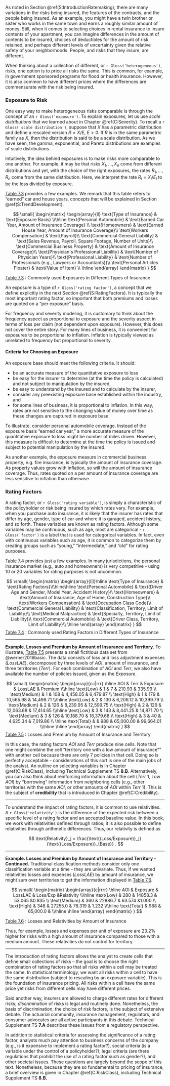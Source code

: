 <!-- ###  Heterogeneous Risks {#S:HeterogeneousRisks} -->

As noted in Section \@ref(S:IntroductionRatemaking), there are many variations in the risks being insured, the features of the contracts, and the people being insured. As an example, you might have a twin brother or sister who works in the same town and earns a roughly similar amount of money. Still, when it comes to selecting choices in rental insurance to insure contents of your apartment, you can imagine differences in the amount of contents to be insured, choices of deductibles for the amount of risk retained, and perhaps different levels of uncertainty given the relative safety of your neighborhoods. People, and risks that they insure, are different. 

When thinking about a collection of different, or `r Gloss('heterogeneous')`, risks, one option is to price all risks the same. This is common, for example, in government sponsored programs for flood or health insurance. However, it is also common to have different prices where the differences are commensurate with the risk being insured.


### Exposure to Risk {#S:ExposureToRisk}

One easy way to make heterogeneous risks comparable is through the concept of an `r Gloss('exposure')`. To explain exposures, let us use *scale distributions* that we learned about in Chapter \@ref(C:Severity). To recall a `r Gloss('scale distribution')`, suppose that $X$ has a parametric distribution and define a rescaled version $R = X/E$, $E > 0$. If $R$ is in the same parametric family as $X$, then the distribution is said to be a scale distribution. As we have seen, the gamma, exponential, and Pareto distributions are examples of scale distributions.

Intuitively, the idea behind exposures is to make risks more comparable to one another. For example, it may be that risks $X_1, \ldots, X_n$ come from different distributions and yet, with the choice of the right exposures, the rates $R_1, \ldots, R_n$ come from the same distribution. Here, we interpret the rate $R_i = X_i/E_i$ to be the loss divided by exposure.

[Table 7.3] provides a few examples. We remark that this table refers to "earned" car and house years, concepts that will be explained in Section \@ref(S:TrendDevelopment).

<a id=tab:7.3></a> 

[Table 7.3]: \#tab:7.3

$$
\small{
\begin{matrix}
\begin{array}{ll}
\text{Type of Insurance} & \text{Exposure Basis} \\\hline
\text{Personal Automobile} &  \text{Earned Car Year, Amount of Insurance Coverage} \\
\text{Homeowners} &  \text{Earned House Year, Amount of Insurance Coverage}\\
\text{Workers Compensation}  & \text{Payroll}\\
\text{Commercial General Liability} &  \text{Sales Revenue, Payroll, Square Footage, Number of Units}\\
\text{Commercial Business Property}  & \text{Amount of Insurance Coverage}\\
\text{Physician's Professional Liability}  & \text{Number of Physician Years}\\
\text{Professional Liability}  & \text{Number of Professionals (e.g., Lawyers or Accountants)}\\
\text{Personal Articles Floater} &  \text{Value of Item} \\
  \hline
\end{array}
\end{matrix}
}
$$

[Table 7.3] : Commonly used Exposures in Different Types of Insurance

An exposure is a type of `r Gloss('rating factor')`, a concept that we define explicitly in the next Section \@ref(S:RatingFactors). It is typically the most important rating factor, so important that both premiums and losses are quoted on a "per exposure" basis. 

For frequency and severity modeling, it is customary to think about the frequency aspect as proportional to exposure and the severity aspect in terms of loss per claim (not dependent upon exposure). However, this does not cover the entire story. For many lines of business, it is convenient for exposures to be proportional to inflation. Inflation is typically viewed as unrelated to frequency but proportional to severity.


#### Criteria for Choosing an Exposure  {-}

An exposure base should meet the following criteria. It should:

- be an accurate measure of the quantitative exposure to loss
- be easy for the insurer to determine (at the time the policy is calculated) and not subject to manipulation by the insured,
- be easy to understand by the insured and to calculate by the insurer,
- consider any preexisting exposure base established within the industry, and
- for some lines of business, it is proportional to inflation. In this way, rates are not sensitive to the changing value of money over time as these changes are captured in exposure base.


To illustrate, consider personal automobile coverage. Instead of the exposure basis "earned car year," a more accurate measure of the quantitative exposure to loss might be number of miles driven. However, this measure is difficult to determine at the time the policy is issued and subject to potential manipulation by the insured.

As another example, the exposure measure in commercial business property, e.g. fire insurance, is typically the amount of insurance coverage. As property values grow with inflation, so will the amount of insurance coverage. Thus, rates quoted on a per amount of insurance coverage are less sensitive to inflation than otherwise.

<!-- **Example: Workers' Compensation.** (*This example is from @werner2016basic . Probably too much institutional detail for this book. Still, a good placeholder.*) Consider the following example presented by Bouska (1989). Think of two construction firms, where one is unionized and the other is not. Assume that these two firms have the same number of employees who perform the same type of work and have similar number and type of loss experience. If the unionized company pays more per employee, then it will have a higher payroll. Assuming that payroll is the exposure basis for workers' compensation coverage, it will pay more for its coverage even though the loss experience is similar between the two firms. On the one hand, this is appropriate if losses are primarily due to indemnification to employees from lost salary due to not working from covered workers' accidents. On the other hand, this is inappropriate if losses are primarily due to medical payments that should be less related to the amount a person earns. -->

<!-- As a practical matter, this inequity was not as important when there were limits on payroll as an exposure base. However, Bouska (1989) cites the changes in the 1980's in the US where there was a movement to unlimited payrolls. Some groups proposed using a combination of hours worked and payroll as an exposure base. In contrast, the national rating bureau (National Council on Compensation Insurance, NCCI) wanted to use unlimited payroll because it is (a) easy to verify and (b) it moves naturally with inflation (thus reducing the need for annual rate revisions). -->

<!-- *** -->

### Rating Factors {#S:RatingFactors}

A rating factor, or `r Gloss('rating variable')`, is simply a characteristic of the policyholder or risk being insured by which rates vary. For example, when you purchase auto insurance, it is likely that the insurer has rates that differ by age, gender, type of car and where it is garaged, accident history, and so forth. These variables are known as rating factors. Although some variables may be continuous, such as age, most are categorical - `r Gloss('factor')` is a label that is used for categorical variables. In fact, even with continuous variables such as age, it is common to categorize them by creating groups such as "young," "intermediate," and "old" for rating purposes. 

[Table 7.4] provides just a few examples. In many jurisdictions, the personal insurance market (e.g., auto and homeowners) is very competitive - using 10 or 20 variables for rating purposes is not uncommon.

<a id=tab:7.4></a> 

[Table 7.4]: \#tab:7.4

$$
\small{
\begin{matrix}
\begin{array}{l|l}\hline
\text{Type of Insurance} & \text{Rating Factors}\\\hline\hline
\text{Personal Automobile}  & \text{Driver Age and Gender, Model Year, Accident History}\\
\text{Homeowners}  & \text{Amount of Insurance, Age of Home, Construction Type}\\
\text{Workers Compensation}  & \text{Occupation Class Code}\\
\text{Commercial General Liability}  & \text{Classification, Territory, Limit of Liability}\\
\text{Medical Malpractice}  & \text{Specialty, Territory, Limit of Liability}\\
\text{Commercial Automobile}  & \text{Driver Class, Territory, Limit of Liability}\\
  \hline
\end{array}
\end{matrix}
}
$$
[Table 7.4] : Commonly used Rating Factors in Different Types of Insurance


***

**Example. Losses and Premium by Amount of Insurance and Territory.** To illustrate, [Table 7.5] presents a small fictitious data set from @werner2016basic. The data consists of loss and loss adjustment expenses (*LossLAE*), decomposed by three levels of *AOI*, amount of insurance, and three territories (*Terr*). For each combination of *AOI* and *Terr*, we also have available the number of policies issued, given as the *Exposure*.

<a id=tab:7.5></a> 

[Table 7.5]: \#tab:7.5

$$
\small{
\begin{matrix}
\begin{array}{cc|rrr}
\hline
       AOI &       Terr &   Exposure &    LossLAE &    Premium \\\hline
       \text{Low} &          1 &          7 &     210.93 &     335.99 \\
    \text{Medium} &          1 &        108 &   4,458.05 &   6,479.87 \\
      \text{High} &          1 &        179 &  10,565.98 &  14,498.71 \\\hline
       \text{Low} &          2 &        130 &   6,206.12 &  10,399.79 \\
    \text{Medium} &          2 &        126 &   8,239.95 &  12,599.75 \\
      \text{High} &          2 &        129 &  12,063.68 &  17,414.65 \\\hline
       \text{Low} &          3 &        143 &   8,441.25 &  14,871.70 \\
    \text{Medium} &          3 &        126 &  10,188.70 &  16,379.68 \\
      \text{High} &          3 &         40 &   4,625.34 &   7,019.86 \\
      \hline
       \text{Total}    &       & 988 &  65,000.00 &     99,664.01   \\\hline
\hline
\end{array}
\end{matrix}
}
$$
[Table 7.5] : Losses and Premium by Amount of Insurance and Territory

In this case, the rating factors *AOI* and *Terr* produce nine cells. Note that one might combine the cell "territory one with a low amount of insurance"" with another cell because there are only 7 policies in that cell. Doing so is perfectly acceptable - considerations of this sort is one of the main jobs of the analyst. An outline on selecting variables is in Chapter \@ref(C:RiskClass), including Technical Supplement TS **8.B**. Alternatively, you can also think about reinforcing information about the cell (*Terr* 1, Low *AOI*) by "borrowing" information from neighboring cells (e.g., other territories with the same *AOI*, or other amounts of *AOI* within *Terr* 1). This is the subject of **credibility** that is introduced in Chapter \@ref(C:Credibility).

***

To understand the impact of rating factors, it is common to use relativities. A `r Gloss('relativity')` is the difference of the expected risk between a specific level of a rating factor and an accepted baseline value. In this book, we work with relativities defined through ratios; it is also possible to define relativities through arithmetic differences. Thus, our relativity is defined as

$$
\text{Relativity}_j = \frac{\text{(Loss/Exposure)}_j}{\text{(Loss/Exposure)}_{Base}} .
$$

***

**Example. Losses and Premium by Amount of Insurance and Territory - Continued.** Traditional classification methods consider only one classification variable at a time - they are univariate. Thus, if we wanted relativities losses and expenses (*LossLAE*) by amount of insurance, we might sum over territories to get the information displayed in [Table 7.6].

<a id=tab:7.6></a> 

[Table 7.6]: \#tab:7.6

$$
\small{
\begin{matrix}
\begin{array}{c|rrrr}
\hline
       AOI &   Exposure &    LossLAE & Loss/Exp &Relativity \\\hline
       \text{Low} &        280 &    14858.3 &   53.065   &0.835 \\
    \text{Medium} &        360 &    22886.7 &    63.574  &1.000 \\
      \text{High} &        348 &      27255.0 &   78.319  & 1.232 \\\hline
       \text{Total}    &        988 &  65,000.0 &            \\\hline
\hline
\end{array}
\end{matrix}
}
$$

[Table 7.6] : Losses and Relativities by Amount of Insurance

Thus, for example, losses and expenses per unit of exposure are 23.2% higher for risks with a high amount of insurance compared to those with a medium amount.  These relativities do not control for territory.

***

The introduction of rating factors allows the analyst to create cells that define small collections of risks -- the goal is to choose the right combination of rating factors so that all risks within a cell may be treated the same. In statistical terminology, we want all risks within a cell to have the same distribution (subject to rescaling by an exposure variable). This is the foundation of insurance pricing. All risks within a cell have the same price yet risks from different cells may have different prices. 

Said another way, insurers are allowed to charge different rates for different risks; *discrimination* of risks is legal and routinely done. Nonetheless, the basis of discrimination, the choice of risk factors, is the subject of extensive debate. The actuarial community, insurance management, regulators, and consumer advocates are all active participants in this debate. Technical Supplement TS **7.A** describes these issues from a regulatory perspective.

In addition to statistical criteria for assessing the significance of a rating factor, analysts much pay attention to business concerns of the company (e.g., is it expensive to implement a rating factor?), social criteria (is a variable under the control of a policyholder?), legal criteria (are there regulations that prohibit the use of a rating factor such as gender?), and other societal issues. These questions are largely beyond the scope of this text. Nonetheless, because they are so fundamental to pricing of insurance, a brief overview is given in Chapter \@ref(C:RiskClass), including Technical Supplement TS **8.B.**

